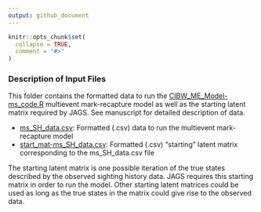 ```yaml
---
output: github_document
---
```


<!-- README-Inputs.md is generated from README-Inputs.Rmd. Please edit that file -->

```r
knitr::opts_chunk$set(
  collapse = TRUE,
  comment = "#>"
)
```

### Description of Input Files

This folder contains the formatted data to run the [CIBW_ME_Model-ms_code.R](scripts/CIBW_ME_Model-ms_code.R) multievent mark-recapture model as well as the starting latent matrix required by JAGS. See manuscript for detailed description of data.

* [ms_SH_data.csv](inputs/ms_SH_data.csv): Formatted (.csv) data to run the multievent mark-recapture model
* [start_mat-ms_SH_data.csv](inputs/start_mat-ms_SH_data.csv): Formatted (.csv) "starting" latent matrix corresponding to the ms_SH_data.csv file

The starting latent matrix is one possible iteration of the true states described by the observed sighting history data. JAGS requires this starting matrix in order to run the model. Other starting latent matrices could be used as long as the true states in the matrix could give rise to the observed data.
